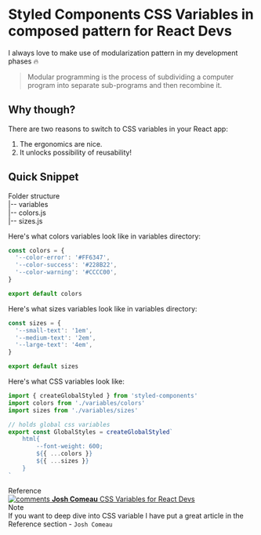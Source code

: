 <style>{`
  .tip {
    color: #666600;
  }

  .subFolder{
    margin: 0 24px;
  }

  .subheading {
    --mediumdark: '#999999';
    font-weight: 900;
    font-size: 13px;
    color: #999;
    letter-spacing: 6px;
    line-height: 24px;
    text-transform: uppercase;
    margin-bottom: 12px;
    margin-top: 40px;
  }

  .link-list {
    display: grid;
    grid-template-columns: 1fr;
    row-gap: 10px;
  }

  @media (min-width: 620px) {
    .link-list {
      row-gap: 20px;
      column-gap: 20px;
      grid-template-columns: 1fr 1fr;
    }
  }

  @media all and (-ms-high-contrast:none) {
  .link-list {
      display: -ms-grid;
      -ms-grid-columns: 1fr 1fr;
      -ms-grid-rows: 1fr 1fr;
    }
  }

  .link-item {
    display: block;
    padding: 20px 30px 20px 15px;
    border: 1px solid #00000010;
    border-radius: 5px;
    transition: background 150ms ease-out, border 150ms ease-out, transform 150ms ease-out;
    color: #333333;
    display: flex;
    align-items: flex-start;
    box-shadow: rgba(0, 0, 0, 0.08) 0 3px 10px 0;
    border-color: #1EA7FD;
    transform: translate3d(0, 0, 0);
  }

  .link-item strong {
    font-weight: 700;
    display: block;
    margin-bottom: 2px;
  }
  
  .link-item img {
    height: 40px;
    width: 40px;
    margin-right: 15px;
    flex: none;
  }

  .link-item span {
    font-size: 14px;
    line-height: 20px;
  }

.tip {
    display: inline-block;
    border-radius: 1em;
    font-size: 11px;
    line-height: 12px;
    font-weight: 700;
    background: #E7FDD8;
    color: #66BF3C;
    padding: 4px 12px;
    margin-right: 10px;
    
  }

  .tip-wrapper {
    font-size: 13px;
    line-height: 20px;
    margin-top: 40px;
    margin-bottom: 40px;
  }

  .tip-wrapper code {
    font-size: 12px;
    display: inline-block;
  }
`}</style>

# Styled Components CSS Variables in composed pattern for React Devs

I always love to make use of modularization pattern in my development phases 🔥

> Modular programming is the process of subdividing a computer program into separate sub-programs and then recombine it.

## Why though?

There are two reasons to switch to CSS variables in your React app:

1. The ergonomics are nice.
2. It unlocks possibility of reusability!

## Quick Snippet


<Callout emoji="📁 ">
  <span className="title">Folder structure</span>
  <br />
  <div>
    |-- variables
    <div className="subFolder">
      <span className="tip">|-- colors.js</span>
    </div>
    <div className="subFolder">
      <span className="tip">|-- sizes.js</span>
    </div>
  </div>
</Callout>

Here's what colors variables look like in variables directory:

```jsx
const colors = {
  '--color-error': '#FF6347',
  '--color-success': '#228B22',
  '--color-warning': '#CCCC00',
}

export default colors
```

Here's what sizes variables look like in variables directory:

```jsx
const sizes = {
  '--small-text': '1em',
  '--medium-text': '2em',
  '--large-text': '4em',
}

export default sizes
```

Here's what CSS variables look like:

```jsx
import { createGlobalStyled } from 'styled-components'
import colors from './variables/colors'
import sizes from './variables/sizes'

// holds global css variables
export const GlobalStyles = createGlobalStyled`
    html{
        --font-weight: 600;
        ${{ ...colors }}
        ${{ ...sizes }}
    }
`
```

<div className="subheading">Reference</div>

<div className="link-list">
  <a
    className="link-item"
    href="https://www.joshwcomeau.com/css/css-variables-for-react-devs/"
    target="_blank"
  >
    <img src="/jc.png" alt="comments" />
    <span>
      <strong>Josh Comeau</strong>
      CSS Variables for React Devs
    </span>
  </a>
</div>

<div className="tip-wrapper">
  <div className="tip">Note</div>
  <span>
    If you want to deep dive into CSS variable I have put a great article in the
    Reference section - <code>Josh Comeau</code>
  </span>
</div>
